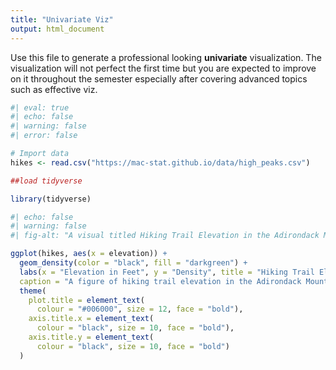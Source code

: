 ```yaml
---
title: "Univariate Viz"
output: html_document
---
```


Use this file to generate a professional looking **univariate** visualization.
The visualization will not perfect the first time but you are expected to improve on it throughout the semester especially after covering advanced topics such as effective viz.

```r
#| eval: true
#| echo: false
#| warning: false
#| error: false

# Import data
hikes <- read.csv("https://mac-stat.github.io/data/high_peaks.csv")

##load tidyverse

library(tidyverse)
```


```r
#| echo: false
#| warning: false
#| fig-alt: "A visual titled Hiking Trail Elevation in the Adirondack Mountains of New York. It is a density plot, with the X axis being the elevation in feet and the y axis being the density. The density peaks around 4200 feet and is slightly right skewed and is unimodal."

ggplot(hikes, aes(x = elevation)) +
  geom_density(color = "black", fill = "darkgreen") +
  labs(x = "Elevation in Feet", y = "Density", title = "Hiking Trail Elevation in the Adirondack Mountains of NY",
  caption = "A figure of hiking trail elevation in the Adirondack Mountains of New York - Data from https://mac-stat.github.io/data/high_peaks.csv - Made by Julia Prewitt") +
  theme(
    plot.title = element_text(
      colour = "#006000", size = 12, face = "bold"),
    axis.title.x = element_text(
      colour = "black", size = 10, face = "bold"),
    axis.title.y = element_text(
      colour = "black", size = 10, face = "bold")
  )
```
